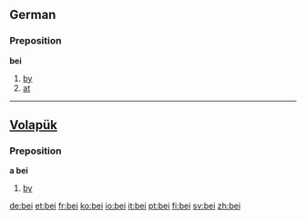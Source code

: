 ==German==
===Preposition===
'''bei'''

# [[by]]
# [[at]]

----
==[[Volapük]]==
===Preposition===
'''a bei'''
# [[by]]

[[de:bei]]
[[et:bei]]
[[fr:bei]]
[[ko:bei]]
[[io:bei]]
[[it:bei]]
[[pt:bei]]
[[fi:bei]]
[[sv:bei]]
[[zh:bei]]